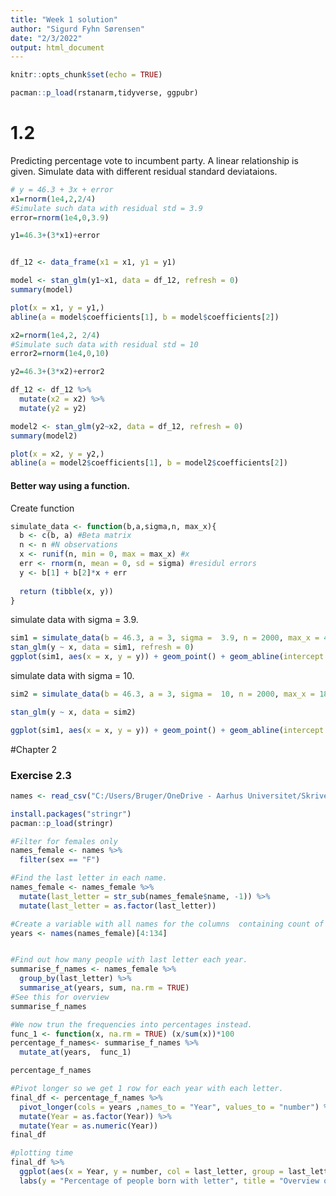 ```yaml
---
title: "Week 1 solution"
author: "Sigurd Fyhn Sørensen"
date: "2/3/2022"
output: html_document
---
```


```r
knitr::opts_chunk$set(echo = TRUE)
```

```r
pacman::p_load(rstanarm,tidyverse, ggpubr)
```

# 1.2
Predicting percentage vote to incumbent party. A linear relationship is given.
Simulate data with different residual standard deviataions.

```r
# y = 46.3 + 3x + error
x1=rnorm(1e4,2,2/4)
#Simulate such data with residual std = 3.9
error=rnorm(1e4,0,3.9)

y1=46.3+(3*x1)+error


df_12 <- data_frame(x1 = x1, y1 = y1)

model <- stan_glm(y1~x1, data = df_12, refresh = 0)
summary(model)
```


```r
plot(x = x1, y = y1,)
abline(a = model$coefficients[1], b = model$coefficients[2])
```

```r

x2=rnorm(1e4,2, 2/4)
#Simulate such data with residual std = 10
error2=rnorm(1e4,0,10)

y2=46.3+(3*x2)+error2

df_12 <- df_12 %>% 
  mutate(x2 = x2) %>% 
  mutate(y2 = y2)

model2 <- stan_glm(y2~x2, data = df_12, refresh = 0)
summary(model2)
```


```r
plot(x = x2, y = y2,)
abline(a = model2$coefficients[1], b = model2$coefficients[2])
```
#### Better way using a function. 
Create function
```r
simulate_data <- function(b,a,sigma,n, max_x){
  b <- c(b, a) #Beta matrix
  n <- n #N observations
  x <- runif(n, min = 0, max = max_x) #x
  err <- rnorm(n, mean = 0, sd = sigma) #residul errors
  y <- b[1] + b[2]*x + err
  
  return (tibble(x, y))
}
```

simulate data with sigma = 3.9. 
```r
sim1 = simulate_data(b = 46.3, a = 3, sigma =  3.9, n = 2000, max_x = 4)
stan_glm(y ~ x, data = sim1, refresh = 0)
ggplot(sim1, aes(x = x, y = y)) + geom_point() + geom_abline(intercept = 46.3, slope = 3, color = "red", size = 1.5)
```

simulate data with sigma = 10.
```r
sim2 = simulate_data(b = 46.3, a = 3, sigma =  10, n = 2000, max_x = 18)

stan_glm(y ~ x, data = sim2)

ggplot(sim1, aes(x = x, y = y)) + geom_point() + geom_abline(intercept = 46.3, slope = 3, color = "red", size = 1.5)
```

#Chapter 2 

### Exercise 2.3
```r
names <- read_csv("C:/Users/Bruger/OneDrive - Aarhus Universitet/Skrivebord/methods-2-course/Data for the book/Names/data/allnames_clean.csv")
```


```r
install.packages("stringr")
pacman::p_load(stringr)

```


```r
#Filter for females only
names_female <- names %>% 
  filter(sex == "F")

#Find the last letter in each name. 
names_female <- names_female %>% 
  mutate(last_letter = str_sub(names_female$name, -1)) %>% 
  mutate(last_letter = as.factor(last_letter))

#Create a variable with all names for the columns  containing count of frequency that year.
years <- names(names_female)[4:134]


#Find out how many people with last letter each year. 
summarise_f_names <- names_female %>% 
  group_by(last_letter) %>% 
  summarise_at(years, sum, na.rm = TRUE)
#See this for overview
summarise_f_names
```


```r
#We now trun the frequencies into percentages instead. 
func_1 <- function(x, na.rm = TRUE) (x/sum(x))*100
percentage_f_names<- summarise_f_names %>% 
  mutate_at(years,  func_1)

percentage_f_names
```


```r
#Pivot longer so we get 1 row for each year with each letter. 
final_df <- percentage_f_names %>% 
  pivot_longer(cols = years ,names_to = "Year", values_to = "number") %>% 
  mutate(Year = as.factor(Year)) %>% 
  mutate(Year = as.numeric(Year))
final_df
```


```r
#plotting time
final_df %>% 
  ggplot(aes(x = Year, y = number, col = last_letter, group = last_letter)) + geom_line() + 
  labs(y = "Percentage of people born with letter", title = "Overview of % girls born with a specific last letter each year", x = "Years after 1880") +  scale_x_continuous() + theme(axis.text.x = element_text(angle = -45)) 

```
